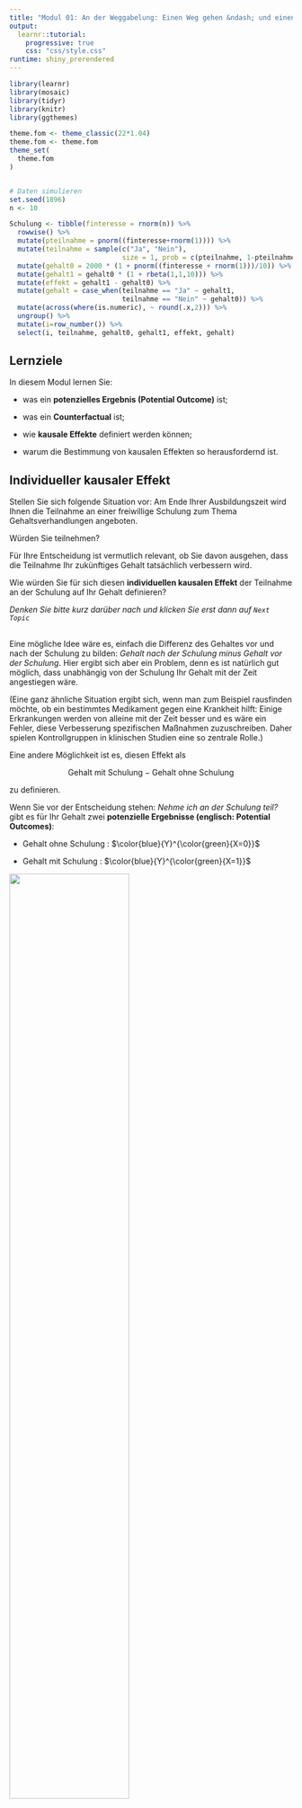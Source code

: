 ```yaml
---
title: "Modul 01: An der Weggabelung: Einen Weg gehen &ndash; und einen nicht"
output: 
  learnr::tutorial:
    progressive: true
    css: "css/style.css"
runtime: shiny_prerendered
---
```



```r
library(learnr)
library(mosaic)
library(tidyr)
library(knitr)
library(ggthemes)

theme.fom <- theme_classic(22*1.04)
theme.fom <- theme.fom
theme_set(
  theme.fom  
)


# Daten simulieren
set.seed(1896)
n <- 10

Schulung <- tibble(finteresse = rnorm(n)) %>%
  rowwise() %>%
  mutate(pteilnahme = pnorm((finteresse+rnorm(1)))) %>%
  mutate(teilnahme = sample(c("Ja", "Nein"), 
                            size = 1, prob = c(pteilnahme, 1-pteilnahme))) %>%
  mutate(gehalt0 = 2000 * (1 + pnorm((finteresse + rnorm(1)))/10)) %>%
  mutate(gehalt1 = gehalt0 * (1 + rbeta(1,1,10))) %>%
  mutate(effekt = gehalt1 - gehalt0) %>%
  mutate(gehalt = case_when(teilnahme == "Ja" ~ gehalt1,
                            teilnahme == "Nein" ~ gehalt0)) %>%
  mutate(across(where(is.numeric), ~ round(.x,2))) %>%
  ungroup() %>%
  mutate(i=row_number()) %>%
  select(i, teilnahme, gehalt0, gehalt1, effekt, gehalt)
```

## Lernziele

In diesem Modul lernen Sie:

- was ein **potenzielles Ergebnis (Potential Outcome)** ist;

- was ein **Counterfactual** ist;

- wie **kausale Effekte** definiert werden können;

- warum die Bestimmung von kausalen Effekten so herausfordernd ist.

## Individueller kausaler Effekt

Stellen Sie sich folgende Situation vor: Am Ende Ihrer Ausbildungszeit wird Ihnen die Teilnahme an einer freiwillige Schulung zum Thema Gehaltsverhandlungen angeboten.

Würden Sie teilnehmen?

Für Ihre Entscheidung ist vermutlich relevant, ob Sie davon ausgehen, dass die Teilnahme Ihr zukünftiges Gehalt tatsächlich verbessern wird.

Wie würden Sie für sich diesen **individuellen kausalen Effekt** der Teilnahme an der Schulung auf Ihr Gehalt definieren?

*Denken Sie bitte kurz darüber nach und klicken Sie erst dann auf `Next Topic`*

##

Eine mögliche Idee wäre es, einfach die Differenz des Gehaltes vor und nach der Schulung zu bilden: *Gehalt nach der Schulung minus Gehalt vor der Schulung*.
Hier ergibt sich aber ein Problem, denn es ist natürlich gut möglich, dass unabhängig von der Schulung Ihr Gehalt mit der Zeit angestiegen wäre. 

(Eine ganz ähnliche Situation ergibt sich, wenn man zum Beispiel rausfinden möchte, ob ein bestimmtes Medikament gegen eine Krankheit hilft: Einige Erkrankungen werden von alleine mit der Zeit besser und es wäre ein Fehler, diese Verbesserung spezifischen Maßnahmen zuzuschreiben. Daher spielen Kontrollgruppen in klinischen Studien eine so zentrale Rolle.)


Eine andere Möglichkeit ist es, diesen Effekt als 

$$\text{Gehalt mit Schulung} - \text{Gehalt ohne Schulung} $$

zu definieren.

Wenn Sie vor der Entscheidung stehen: *Nehme ich an der Schulung teil?* gibt es für Ihr Gehalt zwei **potenzielle Ergebnisse (englisch: Potential Outcomes)**:

- <blue> Gehalt </blue> ohne <green> Schulung <green>: $\color{blue}{Y}^{\color{green}{X=0}}$

- <blue> Gehalt </blue> mit <green> Schulung <green>: $\color{blue}{Y}^{\color{green}{X=1}}$

![](images/Weggabel.png){width="65%"}

##

Der **individuelle kausale Effekt** $\color{orange}{\Delta}_i$ (griechisch: Delta) der Schulung ergibt sich dann als die Differenz zwischen diesen beiden potenziellen Ergebnissen:

$$\color{orange}{\Delta}_i = \color{blue}{Y}^{\color{green}{X=1}}_i - \color{blue}{Y}^{\color{green}{X=0}}_i$$

Wobei

- $i$ für die einzelne Beobachtung, hier die einzelne Person steht;

- $\color{blue}{Y}_i$ für das <blue> Gehalt </blue> von $i$;

- $\color{green}{X}$ für die Teilnahme an der <green> Schulung</green>; dabei ist $\color{green}{X_i=1}$ wenn $i$ teilnimmt und  $\color{green}{X_i=0}$ wenn $i$ nicht teilnimmt.


## Ein fiktives Beispiel

Schauen wir uns einmal eine fiktive Gehaltstabelle mit potenziellen Ergebnissen an:

- `i`: Nummer der Person;

- `gehalt1`: $\color{blue}{Y}^{\color{green}{X=1}}$, Gehalt mit Schulung;

- `gehalt0`: $\color{blue}{Y}^{\color{green}{X=0}}$, Gehalt ohne Schulung.

```r
Schulung %>%
  select(i, gehalt1, gehalt0) %>%
  kable()
```


Der individuelle kausale Effekt $\color{orange}{\Delta}_i$ lässt sich dann in `R`^[`R` ist eine freie Software für die Datenanalyse. Sie kann von der Seite [https://cran.r-project.org/](https://cran.r-project.org/) für gängige Betriebssysteme heruntergeladen werden. Ergänzend ist die Nutzung des `RStudio Desktop` empfehlenswert ([https://www.rstudio.com/products/rstudio/download/](https://www.rstudio.com/products/rstudio/download/)). Im Rahmen dieser Module für außerdem u.a. das Paket `mosaic` ([https://cran.r-project.org/package=mosaic)](https://cran.r-project.org/package=mosaic)) verwendet.] innerhalb der Datentabelle `Schulung` berechnen als `gehalt1 - gehalt0`:

```r
# Paket laden
library(mosaic)
# Datentabelle Schulung um neue Variable "effekt" ergänzen
Schulung <- Schulung %>%
  mutate(effekt = gehalt1 - gehalt0)
```

Und damit:

```r
Schulung %>%
  select(i, gehalt1, gehalt0, effekt) %>%
  kable()
```

```r
Schulung_Long <- Schulung %>%
  select(i, gehalt0, gehalt1) %>%
  pivot_longer(c(gehalt0, gehalt1), values_to = "Gehalt", names_to = "Schulung") %>%
  mutate(Schulung = ifelse(Schulung == "gehalt0", "0: Nein", "1: Ja"))

gf_point(Gehalt ~ Schulung, data = Schulung_Long,
         position = "jitter", width = 0.01, height = 0,
         color = ~ Schulung,
         show.legend = FALSE) %>%
  gf_line(Gehalt ~ Schulung, group = ~ i,
          color = "blue", alpha = 0.25) +
  scale_color_colorblind()
```


```r
question("Können Sie diese individuellen kausalen Effekte in der Realität beobachten?",
         answer("Ja", message = "Für jede Beobachtung $i$ liegt nur ein Gehaltswert vor: der mit Schulung oder der ohne Schulung, aber niemals beide gleichzeitig, da Personen entweder teilnehmen oder nicht. $\\Delta_i$ kann daher nicht beobachtet werden."),
         answer("Nein", correct = TRUE, message = "Für jede Beobachtung $i$ liegt nur ein Gehaltswert vor: der mit Schulung oder der ohne Schulung, aber niemals beide gleichzeitig, da Personen entweder teilnehmen oder nicht. $\\Delta_i$ kann daher nicht beobachtet werden."),
		correct = "Prima, richtig!",
		incorrect = "Leider falsch."
         )
```

## Das fundamentale Problem der kausalen Inferenz

Das fundamentale Problem der kausalen Inferenz ist, dass wir den individuelle kausale Effekt $\color{orange}{\Delta}_i = \color{blue}{Y}^{\color{green}{X=1}}_i - \color{blue}{Y}^{\color{green}{X=0}}_i$ **nicht** beobachten können. Es liegt je Beobachtung $i$ immer nur eines der beiden Potential Outcomes vor: Entweder $\color{blue}{Y}^{\color{green}{X=1}}$ (<blue>Gehalt</blue> mit <green>Schulung</green>) **oder** $\color{blue}{Y}^{\color{green}{X=0}}$ (<blue>Gehalt</blue> ohne <green>Schulung</green>).

- Wenn Person $i$ an der Schulung teilnimmt, liegt uns das Gehalt mit Schulung vor, $\color{blue}{Y}^{\color{green}{X=1}}_i$, und nicht $\color{blue}{Y}^{\color{green}{X=0}}_i$

- Wenn $i$ nicht an der Schulung teilnimmt, liegt uns das Gehalt ohne Schulung vor, $\color{blue}{Y}^{\color{green}{X=0}}_i$, und nicht $\color{blue}{Y}^{\color{green}{X=1}}_i$

Der Wert, der nicht beobachtet wird, wird jeweils als **Counterfactual** bezeichnet; er ist kontrafaktisch in dem Sinne, dass er in der Realität nicht vorliegt. 

Für jemanden, der nicht an der Schulung teilgenommen hat, ist das Counterfactual die Antwort auf die Frage: *Wie hoch wäre mein Gehalt, wenn ich an der Schulung teilgenommen hätte?* Für jemanden der teilgenommen hat, ist das Counterfactual die Antwort auf die Frage: *Wie hoch wäre mein Gehalt, wenn ich nicht an der Schulung teilgenommen hätte?*

```r
question("Kann das Counterfactual beobachtet werden?",
         answer("Ja", message = "Je Beobachtung $i$ liegt nur ein Wert vor: der mit Schulung oder der ohne Schulung, nicht beide gleichzeitig. Das Counterfactual ist das nicht beobachtete der Potential Outcomes."),
         answer("Nein", correct = TRUE, message = "Das Counterfactual ist das nicht beobachtete der Potential Outcomes."),
		correct = "Richtig!",
		incorrect = "Leider falsch."
         )
```

```r
question("Person $i$ nimmt an der Schulung teil. Was ist dann das Counterfactual?",
         answer("$\\color{blue}{Y}^{\\color{green}{X=0}}_i$", correct = TRUE, message = "Teilnahme an der Schulung bedeutet $X=1$."),
         answer("$\\color{blue}{Y}^{\\color{green}{X=1}}_i$", message = "Teilnahme an der Schulung bedeutet $X=1$."),
		correct = "Klasse!",
		incorrect = "Leider falsch."
         )
```


## Durchschnittlicher kausaler Effekt

Mal angenommen, wir würden die individuellen kausalen Effekte $\color{orange}{\Delta}_i$ aber doch kennen (Variable `effekt` in unserem `R`-Beispiel).
Dann könnten wir aus ihnen weitere Größen ableiten, beispielsweise den *durchschnittlichen* kausalen Effekt $\bar{\color{orange}{\Delta}}$, indem wir alle $i$ individuellen kausalen Effekte addieren und diese Summe ($\sum$) durch die Anzahl der Beobachtungen ($n$) dividieren: 

$$\bar{\color{orange}{\Delta}}=\frac{\sum_{i=1}^n \color{orange}{\Delta}_i}{n}=\frac{\sum_{i=1}^n\color{blue}{Y}^{\color{green}{X=1}}_i - \sum_{i=1}^n\color{blue}{Y}^{\color{green}{X=0}}_i}{n}=\overline{\color{blue}{Y}}^{\color{green}{X=1}}-\overline{\color{blue}{Y}}^{\color{green}{X=0}}.$$

Die `R`-Funktion, die diesen arithmetischen Mittelwert berechnet, lautet `mean()`.

Klicken Sie auf `Run Code` um den durchschnittlichen kausalen Effekt in unserem fiktiven Beispiel zu berechnen, in dem beide Potential Outcomes vorliegen.

```r
mean(~ effekt, data = Schulung)
```

##

Das fundamentale Problem der kausalen Inferenz ist, dass nur eines der Potential Outcomes vorliegt und das nicht vorliegende ein Counterfactual ist. Daher kennen wir in der Praxis weder den individuellen noch den durchschnittlichen kausalen Effekt. Letzterer liegt in unserem Beispiel bei


$$\bar{\color{orange}{\Delta}}=\frac{\sum_{i=1}^n \color{orange}{\Delta}_i}{n}=`r mean(~ effekt, data = Schulung)`.$$

## Fehlende Werte

In der Praxis kennen wir zwar nicht beide Potential Outcomes, aber wir wissen, wer an der Schulung teilgenommen hat und wer nicht. Daraus ergibt sich, welches der beiden Potential Outcomes beobachtet ist und welches uns fehlt (das Counterfactual). Somit können wir unsere fiktive Gehaltstabelle aktualisieren, damit sie eine realistische Datensituation widerspiegelt.

Fehlende Werte werden in `R` als `NA` (engl.: not available, nicht verfügbar) dargestellt.

```r
Schulung %>%
  select(i, teilnahme, gehalt0, gehalt1) %>%
  mutate(gehalt0 = ifelse(teilnahme=="Ja", NA, gehalt0)) %>%
  mutate(gehalt1 = ifelse(teilnahme=="Nein", NA, gehalt1)) %>%
  kable()
```

Was wir in unseren Daten also sehen ist das tatsächlich beobachtete `gehalt` und, ob am Seminar teilgenommen wurde (`teilnahme`).

```r
Schulung %>%
  select(i, teilnahme, gehalt) %>%
  kable()
```

```r
question("Die Teilnahme an der Schulung war freiwillig. Können Sie davon ausgehen, dass, unabhängig von der Schulung, Teilnehmende und Nichtteilehmende eine ähnliche Gehaltsentwicklung erlebt hätten?",
         answer("Ja", message = "Teilnehmende und Nichtteilnehmende könnten sich in vielerlei Hinsicht unterscheiden. Um nur ein Beispiel zu nennen: Personen, denen ihr Gehalt besonders wichtig ist, werden eher an der Schulung teilnehmen. Diese Personen werden aber vielleicht auch ohne Schulung anders in Gehaltsverhandlungen auftreten."),
         answer("Nein", correct = TRUE, message = "Teilnehmende und Nichtteilnehmende könnten sich in vielerlei Hinsicht unterscheiden. Um nur ein Beispiel zu nennen: Personen, denen ihr Gehalt besonders wichtig ist, werden eher an der Schulung teilnehmen. Diese Personen werden aber vielleicht auch ohne Schulung anders in Gehaltsverhandlungen auftreten."),
		correct = "Klasse!",
		incorrect = "Leider falsch."
         )
```

## Schätzung des kausalen Effektes

Anhand der tatsächlich beobachteten Daten können wir zwei Durchschnittsgehälter berechnen: Das Durchschnittsgehalt derjenigen, die teilgenommen haben, und das Durchschnittsgehalt derjenigen, die nicht teilgenommen haben.

```r
mean(gehalt ~ teilnahme, data = Schulung)
```

- $\bar{\color{blue}{y}}^{\color{green}{x=1}} = `r round(mean(gehalt ~ teilnahme, data = Schulung)[1],2)`$

- $\bar{\color{blue}{y}}^{\color{green}{x=0}} = `r round(mean(gehalt ~ teilnahme, data = Schulung)[2],2)`$

Nun könnte man versuchen, den durchschnittlichen kausalen Effekt mithilfe dieser beobachteten Werte zu schätzen:

$$\bar{\color{blue}{y}}^{\color{green}{x=1}} - \bar{\color{blue}{y}}^{\color{green}{x=0}} = `r round(mean(gehalt ~ teilnahme, data = Schulung)[1],2)` - `r round(mean(gehalt ~ teilnahme, data = Schulung)[2],2)` = `r round(-diffmean(gehalt ~ teilnahme, data = Schulung),2)`$$

Dieser Wert weicht aber substanziell vom wahren durchschnittlichen kausalen Effekt ab, den wir zuvor mithilfe der Potential Outcomes berechnet hatten: $\bar{\color{orange}{\Delta}} =`r round(mean(~ effekt, data = Schulung),2)`$ auf.
Bei dieser Abweichung handelt es sich um eine systamtische Verzerrung, die auch als **Bias** bezeichnet wird.


Der naive Vergleich der Mittelwerte überschätzt hier den wahren durchschnittlichen Effekt. In unserem fiktiven Beispiel liegt das daran, dass Personen mit einem höherem Gehaltsinteresse eher an der Schulung teilgenommen haben als die mit einem niedrigeren Interesse. Erstere hätten aber, aufgrund Ihres Gehaltsinteresses, so oder so, also unabhängig von der Schulung, ein höheres Gehalt erwartet. Natürlich sind hier auch andere inhaltliche Erklärungen denkbar.

Kontrollieren Sie diese Aussage, indem Sie den Code so abändern, dass Sie den Mittelwert der Potential Outcomes berechnen:

*Tipp*: Einen Lösungshinweis erhalten Sie über `Hints`. Anschließend `Next Hint` und Sie sehen die Lösung.

```r
mean(gehalt ~ teilnahme, data = Schulung)
```

```r
mean(gehalt0 ~ teilnahme, data = Schulung)
mean(gehalt1 ~ teilnahme, data = Schulung)
```

```r
"gehalt0 bzw. gehalt1 sind die Variablennamen. Ändern Sie gehalt entsprechend."
```


##

Das fundamentale Problem der kausalen Inferenz ist universell. In vielen Situationen kann es dazu führen, dass die Daten uns in die Irre führe: Vielleicht vermuten wir einen kausalen Effekte wo es nicht wirklich einen gibt, oder wir erkennen real existierende Effekte nicht. 

Die Gefahr solcher Fehlschlüsse verringert sich aber, wenn wir uns darüber Gedanken machen, wie unsere Daten überhaupt entstanden sind. In unserem fiktiven Beispiel kann man die zusätzliche Information heranziehen, dass Personen sich frei auswählen konnten, ob sie teilnehmen oder nicht. Dann erkennt man schnell, dass der naive Mittelwertvergleich kein angemessener Weg ist, den durchschnittlichen kausalen Effekt zu schätzen. 

In den folgenden Modulen werden werden Sie verschiedene datengenerierende Mechanismen auf abstrakter Ebene kennenlernen und erfahren, wie sie kausale Schlüsse beeinflussen.

## Hinweis

<red> **Dieser Kurs ist aktuell noch in der Entwicklung!** </red>

Bitte melden Sie Fehler, Unklarheiten und Verbesserungsvorschläge [hier](https://github.com/luebby/WWWEKI/issues).

Das Vorhaben *Was, wie, warum? Einstiegskurs Kausale Inferenz (WWWEKI)* wird mit Mitteln des Bundesministeriums für Bildung und Forschung unter dem Förderkennzeichen 16DHBQP040 gefördert.


![](images/csm_Logo-BMBF.jpg)


